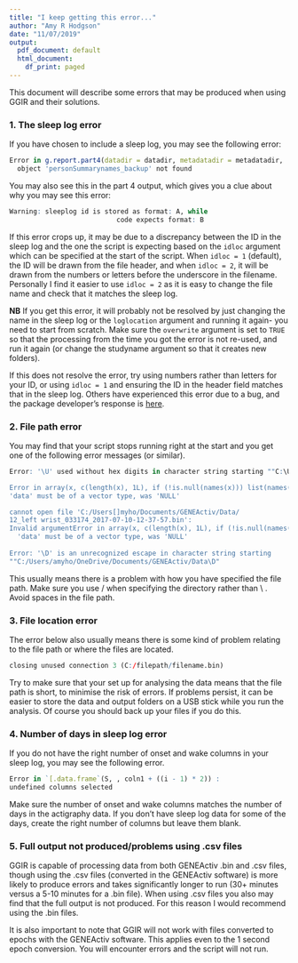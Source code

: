 ```yaml
---
title: "I keep getting this error..."
author: "Amy R Hodgson"
date: "11/07/2019"
output:
  pdf_document: default
  html_document:
    df_print: paged
---
```


This document will describe some errors that may be produced when using GGIR and their solutions. 

### 1. The sleep log error

If you have chosen to include a sleep log, you may see the following error:

```r
Error in g.report.part4(datadir = datadir, metadatadir = metadatadir,  :
  object 'personSummarynames_backup' not found
```

You may also see this in the part 4 output, which gives you a clue about why you may see this error:

```r
Warning: sleeplog id is stored as format: A, while
                           code expects format: B
```

If this error crops up, it may be due to a discrepancy between the ID in the sleep log and the one the script is expecting based on the `idloc` argument which can be specified at the start of the script. When `idloc = 1` (default), the ID will be drawn from the file header, and when `idloc = 2`, it will be drawn from the numbers or letters before the underscore in the filename. Personally I find it easier to use `idloc = 2` as it is easy to change the file name and check that it matches the sleep log.  

**NB** If you get this error, it will probably not be resolved by just changing the name in the sleep log or the `loglocation` argument and running it again- you need to start from scratch. Make sure the `overwrite` argument is set to `TRUE` so that the processing from the time you got the error is not re-used, and run it again (or change the studyname argument so that it creates new folders).

If this does not resolve the error, try using numbers rather than letters for your ID, or using `idloc = 1` and ensuring the ID in the header field matches that in the sleep log. Others have experienced this error due to a bug, and the package developer's response is [here](https://groups.google.com/forum/#!msg/rpackageggir/J4I_gfWdu9E/j2ABYS1EAgAJ).

### 2. File path error

You may find that your script stops running right at the start and you get one of the following error messages (or similar). 

```r
Error: '\U' used without hex digits in character string starting ""C:\U"

Error in array(x, c(length(x), 1L), if (!is.null(names(x))) list(names(x), : 
'data' must be of a vector type, was 'NULL'

cannot open file 'C:/Users[]myho/Documents/GENEActiv/Data/
12_left wrist_033174_2017-07-10-12-37-57.bin': 
Invalid argumentError in array(x, c(length(x), 1L), if (!is.null(names(x))) list(names(x),  : 
  'data' must be of a vector type, was 'NULL'
  
Error: '\D' is an unrecognized escape in character string starting
""C:/Users/amyho/OneDrive/Documents/GENEActiv/Data\D"
```

This usually means there is a problem with how you have specified the file path. Make sure you use / when specifying the directory rather than \\ . Avoid spaces in the file path.

### 3. File location error

The error below also usually means there is some kind of problem relating to the file path or where the files are located.

```r
closing unused connection 3 (C:/filepath/filename.bin)
```

Try to make sure that your set up for analysing the data means that the file path is short, to minimise the risk of errors. If problems persist, it can be easier to store the data and output folders on a USB stick while you run the analysis. Of course you should back up your files if you do this. 

### 4. Number of days in sleep log error

If you do not have the right number of onset and wake columns in your sleep log, you may see the following error.

```r
Error in `[.data.frame`(S, , coln1 + ((i - 1) * 2)) :
undefined columns selected
```

Make sure the number of onset and wake columns matches the number of days in the actigraphy data. If you don't have sleep log data for some of the days, create the right number of columns but leave them blank.

### 5. Full output not produced/problems using .csv files

GGIR is capable of processing data from both GENEActiv .bin and .csv files, though using the .csv files
(converted in the GENEActiv software) is more likely to produce errors and takes significantly longer to run
(30+ minutes versus a 5-10 minutes for a .bin file). When using .csv files you also may find that the full output is not produced. For this reason I would recommend using the .bin files.

It is also important to note that GGIR will not work with files converted to epochs with the GENEActiv software. This applies even to the 1 second epoch conversion. You will encounter errors and the script will not run.